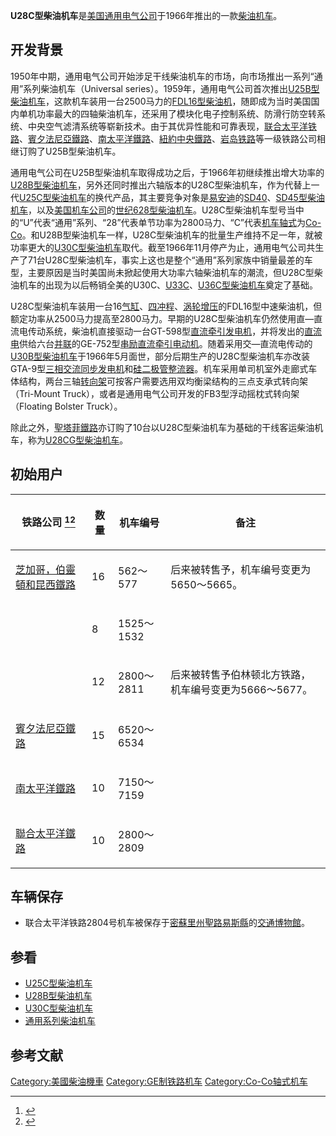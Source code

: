 {{noteTA
|G1=Railway
}}
{{Infobox Locomotive
| name = U28C
| image = 
| caption = 
| type = [[柴油机车|柴油机车]]
| origin = {{USA}}
| designer = 
| builder = [[通用电气|通用电气]]
| buildmodel = 
| serialnumber = 
| builddate  = 1966年
| totalproduction  = 71台
| user = 
| aarwheels = C-C
| uicclass = [[Co'Co'|Co'Co']]
| gauge = 1,435毫米
| bogies = 
| wheeldiameter = 1,016毫米（40英寸）
| axleload = 
| wheelbase = 
| minimumcurve = 
| length = 19,660毫米（64英尺6英寸）
| width = 3,022毫米（9英尺11英寸）
| height = 4,674毫米（15英尺4英寸）
| framesize = 
| weight = 179公吨／198美吨（395,500磅）
| fueltype = 
| fuelcap = 
| lubecap = 
| coolantcap = 
| watercap = 
| sandcap = 
| enginetype =  [[通用电气7FDL系列柴油机|FDL16]]
| enginepower = 2,800马力（2,090千瓦）
| transmission =直—直流电／交—直流电
| generator =  GT-598 / GTA-9
| cylindercount = 
| cylindersize = 
| tractionmotors = GE-752
| topspeed = 113公里/小时（70英里/小时）
| sustainedspeed = 17公里/小时（10.7英里/小时）
| poweroutput = 
| tractiveeffort = 409千牛（92,000磅，起动）<br />354千牛（79,500磅，持续）
| locobrakes = 空气制动、电阻制动
| locobrakepower = 
| locobrakeforce = 
| trainbrakes = 
| safety = 
| notes =
}}
'''U28C型柴油机车'''是[[美国|美国]][[通用电气|通用电气公司]]于1966年推出的一款[[柴油机车|柴油机车]]。

==开发背景==
1950年中期，通用电气公司开始涉足干线柴油机车的市场，向市场推出一系列“通用”系列柴油机车（Universal series）。1959年，通用电气公司首次推出[[U25B型柴油机车|U25B型柴油机车]]，这款机车装用一台2500马力的[[通用电气7FDL系列柴油机|FDL16型]][[柴油机|柴油机]]，随即成为当时美国国内单机功率最大的四轴柴油机车，还采用了模块化电子控制系统、防滑行防空转系统、中央空气滤清系统等崭新技术。由于其优异性能和可靠表现，[[联合太平洋铁路|联合太平洋铁路]]、[[賓夕法尼亞鐵路|賓夕法尼亞鐵路]]、[[南太平洋鐵路|南太平洋鐵路]]、[[紐約中央鐵路|紐約中央鐵路]]、[[芝加哥，岩島和太平洋鐵路|岩岛铁路]]等一级铁路公司相继订购了U25B型柴油机车。

通用电气公司在U25B型柴油机车取得成功之后，于1966年初继续推出增大功率的[[U28B型柴油机车|U28B型柴油机车]]，另外还同时推出六轴版本的U28C型柴油机车，作为代替上一代[[U25C型柴油机车|U25C型柴油机车]]的换代产品，其主要竞争对象是[[易安迪|易安迪]]的[[SD40型柴油机车|SD40]]、[[SD45型柴油机车|SD45型柴油机车]]，以及[[美国机车公司|美国机车公司]]的[[世纪628型柴油机车|世纪628型柴油机车]]。U28C型柴油机车型号当中的“U”代表“通用”系列、“28”代表单节功率为2800马力、“C”代表[[机车轴式|机车轴式]]为[[Co-Co|Co-Co]]。和U28B型柴油机车一样，U28C型柴油机车的批量生产维持不足一年，就被功率更大的[[U30C型柴油机车|U30C型柴油机车]]取代。截至1966年11月停产为止，通用电气公司共生产了71台U28C型柴油机车，事实上这也是整个“通用”系列家族中销量最差的车型，主要原因是当时美国尚未掀起使用大功率六轴柴油机车的潮流，但U28C型柴油机车的出现为以后畅销全美的U30C、[[U33C型柴油机车|U33C]]、[[U36C型柴油机车|U36C型柴油机车]]奠定了基础。

U28C型柴油机车装用一台16[[气缸|气缸]]、[[四冲程|四冲程]]、[[渦輪增壓器|涡轮增压]]的FDL16型中速柴油机，但额定功率从2500马力提高至2800马力。早期的U28C型柴油机车仍然使用直—直流电传动系统，柴油机直接驱动一台GT-598型[[直流發電機|直流牵引发电机]]，并将发出的[[直流电|直流电]]供给六台[[並聯電路|并联]]的GE-752型[[直流电动机|串励直流]][[牵引电动机|牵引电动机]]。随着采用交—直流电传动的[[U30B型柴油机车|U30B型柴油机车]]于1966年5月面世，部分后期生产的U28C型柴油机车亦改装GTA-9型[[三相交流电|三相交流]][[交流發電機|同步发电机]]和[[硅|硅]][[二极管|二极管]][[整流器|整流器]]。机车采用单司机室外走廊式车体结构，两台三轴[[转向架|转向架]]可按客户需要选用双均衡梁结构的三点支承式转向架（Tri-Mount Truck），或者是通用电气公司开发的FB3型浮动摇枕式转向架（Floating Bolster Truck）。

除此之外，[[艾奇遜，托皮卡和聖塔菲鐵路|聖塔菲鐵路]]亦订购了10台以U28C型柴油机车为基础的干线客运柴油机车，称为[[U28CG型柴油机车|U28CG型柴油机车]]。

==初始用户==
{| class="wikitable" style=text-align:center
! 铁路公司 <ref>{{Cite web |url=http://www.thedieselshop.us/GE%20U28C.HTML |title=General Electric U28C roster |accessdate=2014-04-28 |publisher=Motive Power Rosters |date= |archive-date=2018-04-07 |archive-url=https://web.archive.org/web/20180407122438/http://www.thedieselshop.us/GE%20U28C.HTML |dead-url=no }}</ref><ref>{{Cite web |url=http://www.trainweb.org/jaydeet/u28c.htm |title=GE's U28C - Original Owners |accessdate=2014-04-28 |publisher=Diesel Locomotive Rosters |date= |archive-date=2020-01-18 |archive-url=https://web.archive.org/web/20200118055435/http://www.trainweb.org/jaydeet/u28c.htm |dead-url=no }}</ref>
! 数量
! 机车编号
! 备注
|-
|[[芝加哥，伯靈頓和昆西鐵路|芝加哥，伯靈頓和昆西鐵路]] || 16 || 562～577 || align=left| 后来被转售予{{tsl|en|Burlington Northern|伯林顿北方铁路}}，机车编号变更为5650～5665。
|-
|{{tsl|en|Louisville and Nashville Railroad|路易斯维尔和纳什维尔铁路}} || 8 || 1525～1532 || align=left| 
|- 
|{{tsl|en|Northern Pacific Railway|北太平洋铁路}} || 12 || 2800～2811 || align=left| 后来被转售予伯林顿北方铁路，机车编号变更为5666～5677。
|- 
|[[賓夕法尼亞鐵路|賓夕法尼亞鐵路]] || 15 || 6520～6534 || align=left| 
|- 
|[[南太平洋鐵路|南太平洋鐵路]] || 10 || 7150～7159 || align=left| 
|- 
|[[聯合太平洋鐵路|聯合太平洋鐵路]] || 10 || 2800～2809 || align=left| 
|}

==车辆保存==
* 联合太平洋铁路2804号机车被保存于[[密蘇里州|密蘇里州]][[聖路易斯縣_(密蘇里州)|聖路易斯縣]]的[[交通博物館|交通博物館]]。

==参看==
{{Portal|鐵路}}
* [[U25C型柴油机车|U25C型柴油机车]]
* [[U28B型柴油机车|U28B型柴油机车]]
* [[U30C型柴油机车|U30C型柴油机车]]
* [[通用系列柴油机车|通用系列柴油机车]]

==参考文献==
{{Reflist}}

{{通用電氣柴油機車}}

{{DEFAULTSORT:U28C}}
[[Category:美國柴油機車|Category:美國柴油機車]]
[[Category:GE制铁路机车|Category:GE制铁路机车]]
[[Category:Co-Co轴式机车|Category:Co-Co轴式机车]]